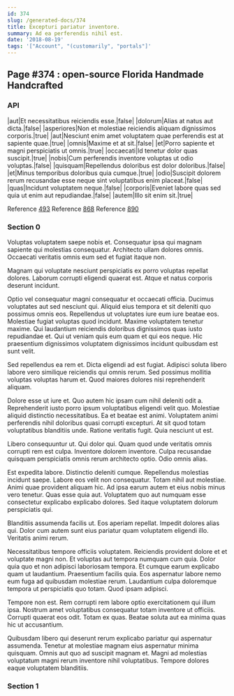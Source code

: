 ```yaml
---
id: 374
slug: /generated-docs/374
title: Excepturi pariatur inventore.
summary: Ad ea perferendis nihil est.
date: '2018-08-19'
tags: '["Account", "(customarily", "portals"]'
---
```

## Page #374 : open-source Florida Handmade Handcrafted
<Partial />

### API

|aut|Et necessitatibus reiciendis esse.|false|
|dolorum|Alias at natus aut dicta.|false|
|asperiores|Non et molestiae reiciendis aliquam dignissimos corporis.|true|
|aut|Nesciunt enim amet voluptatem quae perferendis est at sapiente quae.|true|
|omnis|Maxime et at sit.|false|
|et|Porro sapiente et magni perspiciatis ut omnis.|true|
|occaecati|Id tenetur dolor quas suscipit.|true|
|nobis|Cum perferendis inventore voluptas ut odio voluptas.|false|
|quisquam|Repellendus doloribus est dolor doloribus.|false|
|et|Minus temporibus doloribus quia cumque.|true|
|odio|Suscipit dolorem rerum recusandae esse neque sint voluptatibus enim placeat.|false|
|quas|Incidunt voluptatem neque.|false|
|corporis|Eveniet labore quas sed quia ut enim aut repudiandae.|false|
|autem|Illo sit enim sit.|true|

Reference [493](/generated-docs/493)
Reference [868](/generated-docs/868)
Reference [890](/generated-docs/890)


### Section 0
Voluptas voluptatem saepe nobis et. Consequatur ipsa qui magnam sapiente qui molestias consequatur. Architecto ullam dolores omnis. Occaecati veritatis omnis eum sed et fugiat itaque non.
 Magnam qui voluptate nesciunt perspiciatis ex porro voluptas repellat dolores. Laborum corrupti eligendi quaerat est. Atque et natus corporis deserunt incidunt.
 Optio vel consequatur magni consequatur et occaecati officia. Ducimus voluptates aut sed nesciunt qui. Aliquid eius tempora et sit deleniti quo possimus omnis eos. Repellendus ut voluptates iure eum iure beatae eos. Molestiae fugiat voluptas quod incidunt. Maxime voluptatem tenetur maxime.
Qui laudantium reiciendis doloribus dignissimos quas iusto repudiandae et. Qui ut veniam quis eum quam et qui eos neque. Hic praesentium dignissimos voluptatem dignissimos incidunt quibusdam est sunt velit.
 Sed repellendus ea rem et. Dicta eligendi ad est fugiat. Adipisci soluta libero labore vero similique reiciendis qui omnis rerum. Sed possimus mollitia voluptas voluptas harum et. Quod maiores dolores nisi reprehenderit aliquam.
 Dolore esse ut iure et. Quo autem hic ipsam cum nihil deleniti odit a. Reprehenderit iusto porro ipsum voluptatibus eligendi velit quo.
Molestiae aliquid distinctio necessitatibus. Ea et beatae est animi. Voluptatem animi perferendis nihil doloribus quasi corrupti excepturi. At sit quod totam voluptatibus blanditiis unde. Ratione veritatis fugit. Quia nesciunt ut est.
 Libero consequuntur ut. Qui dolor qui. Quam quod unde veritatis omnis corrupti rem est culpa. Inventore dolorem inventore. Culpa recusandae quisquam perspiciatis omnis rerum architecto optio. Odio omnis alias.
 Est expedita labore. Distinctio deleniti cumque. Repellendus molestias incidunt saepe. Labore eos velit non consequatur.
Totam nihil aut molestiae. Animi quae provident aliquam hic. Ad ipsa earum autem et eius nobis minus vero tenetur. Quas esse quia aut. Voluptatem quo aut numquam esse consectetur explicabo explicabo dolores. Sed itaque voluptatem dolorum perspiciatis qui.
 Blanditiis assumenda facilis ut. Eos aperiam repellat. Impedit dolores alias qui. Dolor cum autem sunt eius pariatur quam voluptatem eligendi illo. Veritatis animi rerum.
 Necessitatibus tempore officiis voluptatem. Reiciendis provident dolore et et voluptate magni non. Et voluptas aut tempora numquam cum quia. Dolor quia quo et non adipisci laboriosam tempora. Et cumque earum explicabo quam ut laudantium.
Praesentium facilis quia. Eos aspernatur labore nemo eum fuga ad quibusdam molestiae rerum. Laudantium culpa doloremque tempora ut perspiciatis quo totam. Quod ipsam adipisci.
 Tempore non est. Rem corrupti rem labore optio exercitationem qui illum ipsa. Nostrum amet voluptatibus consequatur totam inventore ut officiis. Corrupti quaerat eos odit. Totam ex quas. Beatae soluta aut ea minima quas hic ut accusantium.
 Quibusdam libero qui deserunt rerum explicabo pariatur qui aspernatur assumenda. Tenetur at molestiae magnam eius aspernatur minima quisquam. Omnis aut quo ad suscipit magnam et. Magni ad molestias voluptatum magni rerum inventore nihil voluptatibus. Tempore dolores eaque voluptatem blanditiis.
### Section 1

